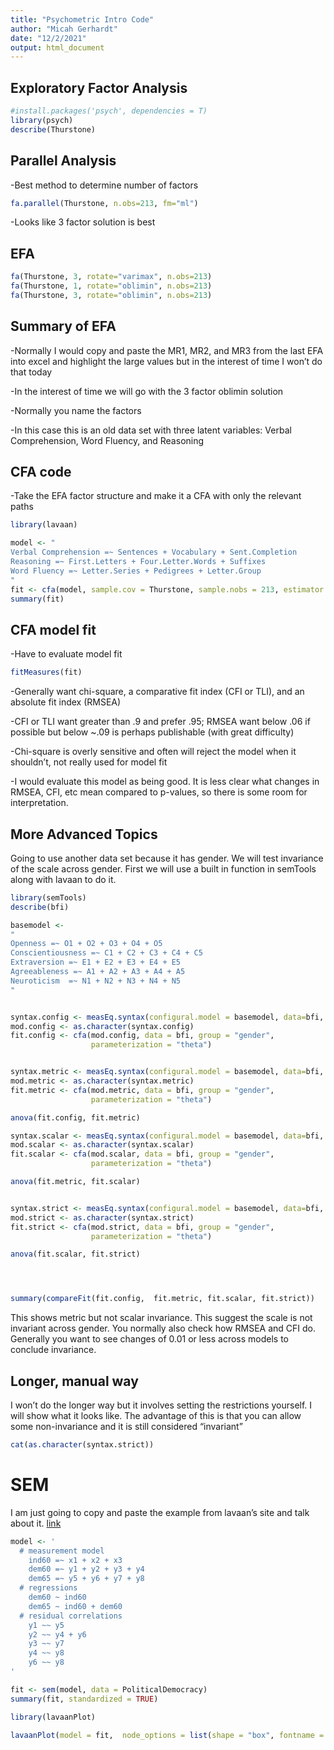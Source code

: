 ```yaml
---
title: "Psychometric Intro Code"
author: "Micah Gerhardt"
date: "12/2/2021"
output: html_document
---
```


## Exploratory Factor Analysis
```r
#install.packages('psych', dependencies = T)
library(psych)
describe(Thurstone)
```

## Parallel Analysis
-Best method to determine number of factors
```r
fa.parallel(Thurstone, n.obs=213, fm="ml")
```
-Looks like 3 factor solution is best

## EFA
```r
fa(Thurstone, 3, rotate="varimax", n.obs=213)
fa(Thurstone, 1, rotate="oblimin", n.obs=213)
fa(Thurstone, 3, rotate="oblimin", n.obs=213)
```

## Summary of EFA
-Normally I would copy and paste the MR1, MR2, and MR3 from the last EFA into excel and highlight the large values but in the interest of time I won't do that today

-In the interest of time we will go with the 3 factor oblimin solution

-Normally you name the factors

-In this case this is an old data set with three latent variables: Verbal Comprehension, Word Fluency, and Reasoning


## CFA code
-Take the EFA factor structure and make it a CFA with only the relevant paths
```r
library(lavaan)

model <- "
Verbal Comprehension =~ Sentences + Vocabulary + Sent.Completion
Reasoning =~ First.Letters + Four.Letter.Words + Suffixes
Word Fluency =~ Letter.Series + Pedigrees + Letter.Group
"
fit <- cfa(model, sample.cov = Thurstone, sample.nobs = 213, estimator = "ML")
summary(fit)
```

## CFA model fit
-Have to evaluate model fit
```r
fitMeasures(fit)
```
-Generally want chi-square, a comparative fit index (CFI or TLI), and an absolute fit index (RMSEA)

-CFI or TLI want greater than .9 and prefer .95; RMSEA want below .06 if possible but below ~.09 is perhaps publishable (with great difficulty)

-Chi-square is overly sensitive and often will reject the model when it shouldn't, not really used for model fit

-I would evaluate this model as being good. It is less clear what changes in RMSEA, CFI, etc mean compared to p-values, so there is some room for interpretation. 



## More Advanced Topics
Going to use another data set because it has gender. We will test invariance of the scale across gender.
First we will use a built in function in semTools along with lavaan to do it.
```r
library(semTools)
describe(bfi)

basemodel <-
"
Openness =~ O1 + O2 + O3 + O4 + O5
Conscientiousness =~ C1 + C2 + C3 + C4 + C5
Extraversion =~ E1 + E2 + E3 + E4 + E5
Agreeableness =~ A1 + A2 + A3 + A4 + A5
Neuroticism  =~ N1 + N2 + N3 + N4 + N5
"


syntax.config <- measEq.syntax(configural.model = basemodel, data=bfi, group="gender")
mod.config <- as.character(syntax.config)
fit.config <- cfa(mod.config, data = bfi, group = "gender",
                  parameterization = "theta")


syntax.metric <- measEq.syntax(configural.model = basemodel, data=bfi, group="gender", group.equal = c("thresholds","loadings"))
mod.metric <- as.character(syntax.metric)
fit.metric <- cfa(mod.metric, data = bfi, group = "gender",
                  parameterization = "theta")

anova(fit.config, fit.metric)

syntax.scalar <- measEq.syntax(configural.model = basemodel, data=bfi, group="gender", group.equal = c("thresholds","loadings", "intercepts"))
mod.scalar <- as.character(syntax.scalar)
fit.scalar <- cfa(mod.scalar, data = bfi, group = "gender",
                  parameterization = "theta")

anova(fit.metric, fit.scalar)


syntax.strict <- measEq.syntax(configural.model = basemodel, data=bfi, group="gender", group.equal = c("thresholds","loadings", "intercepts", "residuals"))
mod.strict <- as.character(syntax.strict)
fit.strict <- cfa(mod.strict, data = bfi, group = "gender",
                  parameterization = "theta")

anova(fit.scalar, fit.strict)




summary(compareFit(fit.config,  fit.metric, fit.scalar, fit.strict))
```

This shows metric but not scalar invariance. This suggest the scale is not invariant across gender. You normally also check how RMSEA and CFI do. Generally you want to see changes of 0.01 or less across models to conclude invariance.

## Longer, manual way
I won't do the longer way but it involves setting the restrictions yourself. I will show what it looks like. The advantage of this is that you can allow some non-invariance and it is still considered "invariant"

```r
cat(as.character(syntax.strict))
```


# SEM
I am just going to copy and paste the example from lavaan's site and talk about it.
[link](https://lavaan.ugent.be/tutorial/sem.html)
```r
model <- '
  # measurement model
    ind60 =~ x1 + x2 + x3
    dem60 =~ y1 + y2 + y3 + y4
    dem65 =~ y5 + y6 + y7 + y8
  # regressions
    dem60 ~ ind60
    dem65 ~ ind60 + dem60
  # residual correlations
    y1 ~~ y5
    y2 ~~ y4 + y6
    y3 ~~ y7
    y4 ~~ y8
    y6 ~~ y8
'

fit <- sem(model, data = PoliticalDemocracy)
summary(fit, standardized = TRUE)

library(lavaanPlot)

lavaanPlot(model = fit,  node_options = list(shape = "box", fontname = "Helvetica"), edge_options = list(color = "grey"), coefs = TRUE)

```